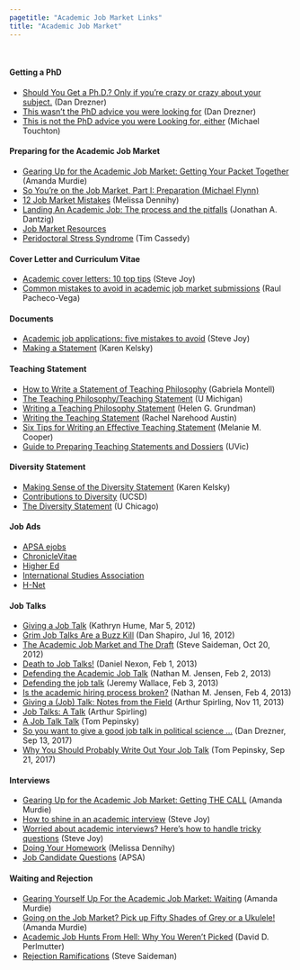 ```yaml
---
pagetitle: "Academic Job Market Links"
title: "Academic Job Market"
---
```


\  

#### Getting a PhD

* [Should You Get a Ph.D.? Only if you're crazy or crazy about your subject.](http://foreignpolicy.com/2013/04/15/should-you-get-a-ph-d/) (Dan Drezner)
* [This wasn’t the PhD advice you were looking for](http://www.washingtonpost.com/posteverything/wp/2015/04/24/this-wasnt-the-phd-advice-you-were-looking-for/) (Dan Drezner)
* [This is not the PhD advice you were Looking for, either](http://quantitativepeace.com/blog/2015/04/this-is-not-the-phd-advice-you-were-looking-for-either.html) (Michael Touchton)

#### Preparing for the Academic Job Market

* [Gearing Up for the Academic Job Market: Getting Your Packet Together](http://duckofminerva.com/2015/08/gearing-up-for-the-academic-job-market-getting-your-packet-together.html) (Amanda Murdie)
* [So You’re on the Job Market, Part I: Preparation (Michael Flynn)](http://quantitativepeace.com/blog/2014/06/so-youre-on-the-job-market-part-i-preparation.html)
* [12 Job Market Mistakes](http://www.insidehighered.com/advice/2016/01/29/common-mistakes-academic-job-seekers-make-essay) (Melissa Dennihy)
* [Landing An Academic Job: The process and the pitfalls](http://dantzig.mechanical.illinois.edu/ACAJOB)  (Jonathan A. Dantzig)
* [Job Market Resources](http://www.saramitchell.org/jobmarket.html)
* [Peridoctoral Stress Syndrome](http://www.insidehighered.com/advice/2016/02/24/psychological-trauma-shifting-grad-student-job-seeker-essay) (Tim Cassedy)

#### Cover Letter and Curriculum Vitae

* [Academic cover letters: 10 top tips](http://www.theguardian.com/higher-education-network/blog/2013/nov/28/academic-cover-letters-10-tips) (Steve Joy)
* [Common mistakes to avoid in academic job market submissions](http://www.raulpacheco.org/2017/07/common-mistakes-to-avoid-in-academic-job-market-submissions/) (Raul Pacheco-Vega)

#### Documents

* [Academic job applications: five mistakes to avoid](http://www.theguardian.com/higher-education-network/2015/oct/26/academic-job-applications-five-mistakes-to-avoid) (Steve Joy)
* [Making a Statement](http://chroniclevitae.com/news/1619-making-a-statement) (Karen Kelsky)

#### Teaching Statement
    
* [How to Write a Statement of Teaching Philosophy](http://www.chronicle.com/article/How-to-Write-a-Statement-of/45133/) (Gabriela Montell)
* [The Teaching Philosophy/Teaching Statement](http://www.crlt.umich.edu/tstrategies/tstpts) (U Michigan)
* [Writing a Teaching Philosophy Statement](http://www.ams.orgams.org/notices/200611/comm-grundman.pdf) (Helen G. Grundman)
* [Writing the Teaching Statement](http://www.sciencemag.org/careers/2006/04/writing-teaching-statement) (Rachel Narehood Austin)
* [Six Tips for Writing an Effective Teaching Statement](http://www.acs.org/content/acs/en/education/students/graduate/six-tips-for-writing-an-effective-teaching-statement.html) (Melanie M. Cooper)
* [Guide to Preparing Teaching Statements and Dossiers](http://www.uvic.ca/learningandteaching/assets/docs/instructors/for-review/TA%20Professional%20Development%20and%20Information/Guide%20to%20Preparing%20Teaching%20Statements%20and%20Dossiers.pdf) (UVic)

#### Diversity Statement
    
* [Making Sense of the Diversity Statement](http://chroniclevitae.com/news/266-the-professor-is-in-making-sense-of-the-diversity-statement) (Karen Kelsky)
* [Contributions to Diversity](http://facultyexcellence.ucsd.edu/c2d/index.html) (UCSD)
* [The Diversity Statement](http://grad.uchicago.edu/sites/default/files/career-resources/DiversityStatement_Presentation.pdf) (U Chicago)

#### Job Ads

* [APSA ejobs](http://www.apsanet.org/eJobs)
* [ChronicleVitae](http://chroniclevitae.com/job_search?job_search%5Bposition_type%5D=82)
* [Higher Ed](http://www.higheredjobs.com/faculty/search.cfm?JobCat=90)
* [International Studies Association](http://www.isanet.org/Programs/Job-Board)
* [H-Net](http://www.h-net.org/jobs/job_browse.php)

#### Job Talks

* [Giving a Job Talk](http://www.insidehighered.com/advice/2012/03/05/essay-how-give-job-talk) (Kathryn Hume, Mar 5, 2012)
* [Grim Job Talks Are a Buzz Kill](http://www.chronicle.com/article/Grim-Job-Talks-Are-a-Buzz-Kill/132843/) (Dan Shapiro, Jul 16, 2012)
* [The Academic Job Market and The Draft](http://duckofminerva.dreamhosters.com/2012/10/the-academic-job-market-and-the-draft.html) (Steve Saideman, Oct 20, 2012)
* [Death to Job Talks!](http://duckofminerva.com/2013/02/repairing-the-broken-job-search-process.html) (Daniel Nexon, Feb 1, 2013)
* [Defending the Academic Job Talk](http://www.natemjensen.com/2014/09/09/blog-by-nate-archives-defending-the-academic-job-talk-feb-2-2013/) (Nathan M. Jensen, Feb 2, 2013)
* [Defending the job talk](http://scienceofpolitics.wordpress.com/2013/02/03/defending-the-job-talk/) (Jeremy Wallace, Feb 3, 2013)
* [Is the academic hiring process broken?](http://www.natemjensen.com/2014/09/09/blog-by-nate-archives-is-the-academic-hiring-process-broken-feb-4-2013/) (Nathan M. Jensen, Feb 4, 2013)
* [Giving a (Job) Talk: Notes from the Field](http://thepoliticalmethodologist.com/2013/11/11/giving-a-job-talk-notes-from-the-field/) (Arthur Spirling, Nov 11, 2013)
* [Job Talks: A Talk](http://www.nyu.edu/projects/spirling/documents/jobtalks2017.pdf) (Arthur Spirling)
* [A Job Talk Talk](http://tompepinsky.com/2017/09/11/a-revised-job-talk-talk/) (Tom Pepinsky)
* [So you want to give a good job talk in political science ...](http://www.washingtonpost.com/news/posteverything/wp/2017/09/13/so-you-want-to-give-a-good-job-talk-in-political-science/) (Dan Drezner, Sep 13, 2017)
* [Why You Should Probably Write Out Your Job Talk](http://tompepinsky.com/2017/09/21/why-you-should-probably-write-out-your-job-talk/) (Tom Pepinsky, Sep 21, 2017)

#### Interviews

* [Gearing Up for the Academic Job Market: Getting THE CALL](http://duckofminerva.com/2015/10/gearing-up-for-the-academic-job-market-getting-the-call.html) (Amanda Murdie)
* [How to shine in an academic interview](http://www.theguardian.com/higher-education-network/blog/2014/feb/07/prepare-academic-interviews-top-tips) (Steve Joy)
* [Worried about academic interviews? Here's how to handle tricky questions](http://www.theguardian.com/higher-education-network/2014/mar/06/universities-careers-tricky-academic-interviews-questions) (Steve Joy)
* [Doing Your Homework](http://www.insidehighered.com/advice/2015/06/24/essay-how-prepare-interview-academic-job) (Melissa Dennihy)
* [Job Candidate Questions](http://www.apsanet.org/CAREERS/Careers-In-Political-Science/Job-Candidate-Questions-JCQ-Program) (APSA)

#### Waiting and Rejection

* [Gearing Yourself Up For the Academic Job Market: Waiting](http://duckofminerva.com/2015/07/gearing-yourself-up-for-the-academic-job-market-waiting.html) (Amanda Murdie)
* [Going on the Job Market? Pick up Fifty Shades of Grey or a Ukulele!](http://duckofminerva.com/2013/03/going-on-the-job-market-pick-up-fifty-shades-of-grey-or-a-ukulele.html) (Amanda Murdie)
* [Academic Job Hunts From Hell: Why You Weren’t Picked](http://www.chronicle.com/article/Academic-Job-Hunts-From-Hell-/236635) (David D. Perlmutter)
* [Rejection Ramifications](http://saideman.blogspot.ca/2013/11/rejection-ramifications.html) (Steve Saideman)
